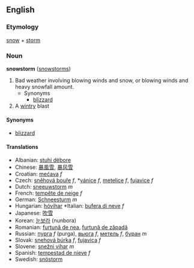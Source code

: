 ==English==
===Etymology===
[[snow]] + [[storm]]

===Noun===
'''snowstorm''' ([[snowstorms]])

#Bad weather involving blowing winds and snow, or blowing winds and heavy snowfall amount.
#* Synonyms
#**[[blizzard]]
#A [[wintry]] blast

====Synonyms====
*[[blizzard]]

====Translations====
*Albanian: [[stuhi dëbore]]  
*Chinese: [[暴風雪]], [[暴风雪]]
*Croatian: [[mećava]]  ''f''
*Czech: [[sněhová bouře]]  ''f'',  *[[vánice]]  ''f'', [[metelice]]  ''f'', [[fujavice]]  ''f''
*Dutch: [[sneeuwstorm]] ''m''
*French: [[tempête de neige]] ''f''
*German: [[Schneesturm]] ''m''
*Hungarian: [[hóvihar]]  *Italian: [[bufera di neve]] ''f''
*Japanese: [[吹雪]]
*Korean: [[눈보라]] (nunbora)
*Romanian: [[furtună de nea]], [[furtună de zăpadă]]
*Russian: [[пурга]] ''f'' (purga),  [[вьюгa]]  ''f'', [[мeтeль]]  ''f'', [[бурaн]]  ''m''
*Slovak: [[snehová búrka]]  ''f'', [[fujavica]]  ''f''
*Slovene: [[snežni vihar]] ''m''
*Spanish: [[tempestad de nieve]] ''f''
*Swedish: [[snöstorm]]